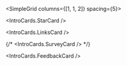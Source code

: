 
<Meta title="Oversikt/Introduksjon" />

<Banner>

<Box>

<IntroCardGrid>

<IntroButton
  icon="grid_on"
  href="/?path=/docs/oversikt-komponentoversikt--docs"
  title="Komponenter"
  description="Et bibliotek med komponenter, forhåndsvisninger, kildekode og retningslinjer for bruk."
/>

<IntroButton
  icon="palette"
  href="/?path=/docs/designfundament-farger--docs"
  title="Tokens"
  description="Alt av farger, størrelser og andre tokens som brukes i designsystemet."
/>

<IntroButton
  icon="insert_emoticon"
  href="/?path=/docs/media-ikoner--docs"
  title="Ikoner"
  description="En oversikt over ikonbiblioteket som Kartverket bruker."
/>

</IntroCardGrid>

<IntroCardGrid>

<IntroButton
  icon="grid_on"
  href="https://www.kartverket.no/om-kartverket/kartverkets-identitet"
  title="Visuell identitet"
  isExternal
  description="Bli kjent med Kartverket sin merkevare. Veiledning og retningslinjer til deg som skal ta identiteten i bruk."
/>

<IntroButton
  icon="palette"
  href="/?path=/docs/for-utviklere-kom-i-gang--docs"
  title="For utviklere"
  description="Kom i gang som utvikler som skal ta i bruk designsystemet."
/>

<IntroButton
  icon="insert_emoticon"
  href="/?path=/docs/for-designere-kom-i-gang--docs"
  title="For designere"
  description="Kom i gang som designer som skal ta i bruk designsystemet."
/>

</IntroCardGrid>
</Box>
</Banner>

<SimpleGrid columns={[1, 1, 2]} spacing={5}>

<IntroCards.StarCard />

<IntroCards.LinksCard />

{/* <IntroCards.SurveyCard /> */}

<IntroCards.FeedbackCard />

</SimpleGrid>
